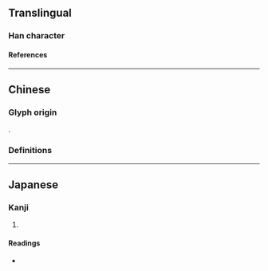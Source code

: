 {{also|廟|庙}}
{{character info/new}}
==Translingual==

===Han character===
{{Han char|rn=53|rad=广|as=08|sn=11|four=|canj=ITW|ids=⿸广苗}}

====References====
{{Han ref|kx=0348.160|dkj=09400|dj=0659.070|hdz=20892.060|uh=5EBF}}

----

==Chinese==

===Glyph origin===
{{Han etym}}
{{Han compound|广|苗|ls=psc|c1=s|c2=p}}.

===Definitions===
{{zh-see|廟|v}}

----

==Japanese==

===Kanji===
{{ja-kanji|grade=|rs=广08}}

# {{defn|lang=ja|sort=广08}}

====Readings====
* {{ja-readings
|goon=みょう
|kanon=びょう
|kun=みたまや
}}